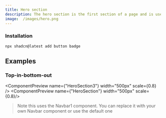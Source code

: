 ```yaml
---
title: Hero section
description: The hero section is the first section of a page and is used to introduce the page content
image:	/images/hero.png
---
```


### Installation

```tsx
npx shadcn@latest add button badge
```

## Examples

### Top-in-bottom-out

<ComponentPreview name={"HeroSection3"} width="500px" scale={0.8} />
<ComponentPreview name={"HeroSection"} width="500px" scale={0.8}/>

> Note this uses the Navbar1 component. You can replace it with your own Navbar component or use the default one

